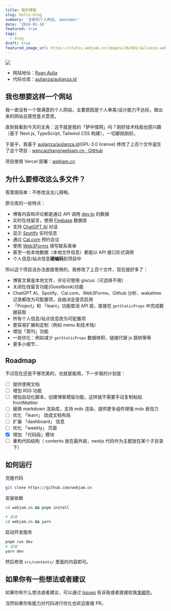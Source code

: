 ```yaml
---
title: 我的博客
slug: hello-blog
summary: '全新的个人网站, awesome!'
date: '2024-01-10'
featured: true
tags:
  - blog
draft: true
featured_image_url: https://static.webjam.cn/images/202401/aulianza.webp
---
```


![](https://static.webjam.cn/images/202401/aulianza.webp)

- 网站地址：[Ryan Aulia](https://aulianza.id/)
- 代码仓库：[aulianza/aulianza.id](https://github.com/aulianza/aulianza.id)

## 我也想要这样一个网站

我一直没有一个很满意的个人网站，主要原因是个人审美/设计能力不达标，做出来的网站总感觉差点意思。

直到我看到今天的主角：这不就是我的「梦中情网」吗？刚好技术栈我也感兴趣（基于 Next.js, TypeScript, Tailwind CSS 构建），一切都刚刚好。

于是乎，我基于 [aulianza/aulianza.id](https://github.com/aulianza/aulianza.id)(GPL-3.0 license) 修改了上百个文件诞生了这个项目：[wencaizhang/webjam.cn · GitHub](https://github.com/wencaizhang/webjam.cn)

项目使用 Vercel 部署：[webjam.cn](https://webjam.cn)

## 为什么要修改这么多文件？

答案很简单：不修改没法儿用啊。

原仓库的一些特点：

- 博客内容和评论都是通过 API 调用 [dev.to](https://dev.to/) 的数据
- 实时在线留言，使用 [Firebase](https://firebase.google.com/?hl=zh-cn) 数据库
- 支持 [ChatGPT AI](https://openai.com/) 对话
- 显示 [Spotify](https://open.spotify.com/?) 实时信息
- 通过 [Cal.com](https://cal.com/) 预约会议
- 使用 [Web3Forms](https://web3forms.com/) 填写联系表单
- 甚至一些本地数据（本地文件信息）都是以 API 接口形式调用
- 个人信息/站点信息**硬编码**到项目中

所以这个项目没办法直接使用的，我修改了上百个文件，现在就好多了：

- 博客文章是本地文件，评论可使用 giscus（可选择不用）
- 关闭在线留言功能(Guestbook)功能
- ChatGPT AI、Spotify、Cal.com、Web3Forms、Github 分析、wakatime 记录都改为可配置项，自由决定是否启用
- 「Project」和 「learn」功能取消 API 层，直接在 `getStaticProps` 中完成数据获取
- 所有个人信息/站点信息改为可配置项
- 更容易扩展和定制（例如 menu 和技术栈）
- 增加「周刊」功能
- 一些优化：例如减少 `getStaticProps` 数据体积、链接代替 js 跳转等等
- 更多小细节...

## Roadmap

不过现在还是不够完美的，也就是能用，下一步我的计划是：

- [ ] 提供使用文档
- [ ] 增加 RSS 功能
- [ ] 增加自动化脚本，创建博客模版功能，这样就不需要手动复制粘贴 frontMattter
- [ ] 替换 markdown 渲染库，支持 mdx 渲染，提供更多组件增强 mdx 表现力
- [ ] 优化 「learn」 改成文档布局
- [ ] 扩展 「dashboard」 信息
- [ ] 优化 「weekly」 页面
- [x] 增加 「代码段」模块
- [ ] 重构代码结构（ contents 放在最外层，nextjs 代码作为主题放在某个子目录下）

## 如何运行

克隆代码

```sh
git clone https://github.com/webjam.cn
```

安装依赖

```sh
cd webjam.cn && pnpm install

# 或者
cd webjam.cn && yarn
```

启动开发服务

```sh
pnpm run dev
# 或者
yarn dev
```

然后修改 `src/contents/` 里面的内容即可。

## 如果你有一些想法或者建议

如果你有什么想法或者建议，可以通过 [Issues](https://github.com/wencaizhang/webjam.cn/issues/new) 告诉我或者直接给我[发邮件](mailto:1052642137@qq.com)。

当然如果你有能力对代码进行优化也欢迎直接 PR。
